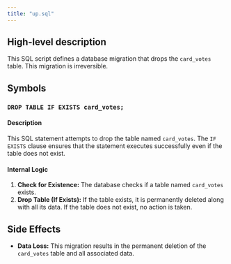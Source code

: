 ```yaml
---
title: "up.sql"
---
```


## High-level description
This SQL script defines a database migration that drops the `card_votes` table. This migration is irreversible.

## Symbols

### `DROP TABLE IF EXISTS card_votes;`
#### Description
This SQL statement attempts to drop the table named `card_votes`. The `IF EXISTS` clause ensures that the statement executes successfully even if the table does not exist.

#### Internal Logic
1. **Check for Existence:** The database checks if a table named `card_votes` exists.
2. **Drop Table (If Exists):** If the table exists, it is permanently deleted along with all its data. If the table does not exist, no action is taken. 

## Side Effects
- **Data Loss:** This migration results in the permanent deletion of the `card_votes` table and all associated data. 
